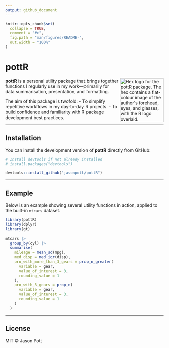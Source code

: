 ```yaml
---
output: github_document
---
```


```r
knitr::opts_chunk$set(
  collapse = TRUE,
  comment = "#>",
  fig.path = "man/figures/README-",
  out.width = "100%"
)
```

# pottR

<!-- badges: start -->
<!-- badges: end -->

<img src="man/figures/logo.png" align="right" height="139" alt="Hex logo for the pottR package. The hex contains a flat-colour image of the author's forehead, eyes, and glasses, with the R logo overlaid." />

**pottR** is a personal utility package that brings together functions I regularly use in my work—primarily for data summarisation, presentation, and formatting.

The aim of this package is twofold:
- To simplify repetitive workflows in my day-to-day R projects.
- To build confidence and familiarity with R package development best practices.

---

## Installation

You can install the development version of **pottR** directly from GitHub:

```r
# Install devtools if not already installed
# install.packages("devtools")

devtools::install_github("jasonpott/pottR")
```

---

## Example

Below is an example showing several utility functions in action, applied to the built-in `mtcars` dataset.

```r
library(pottR)
library(dplyr)
library(gt)

mtcars |>
  group_by(cyl) |>
  summarise(
    mileage = mean_sd(mpg),
    med_disp = med_iqr(disp),
    pro_with_more_than_3_gears = prop_n_greater(
      variable = gear,
      value_of_interest = 3,
      rounding_value = 1
    ),
    pro_with_3_gears = prop_n(
      variable = gear,
      value_of_interest = 3,
      rounding_value = 1
    )
  )
```

---

## License

MIT © Jason Pott
